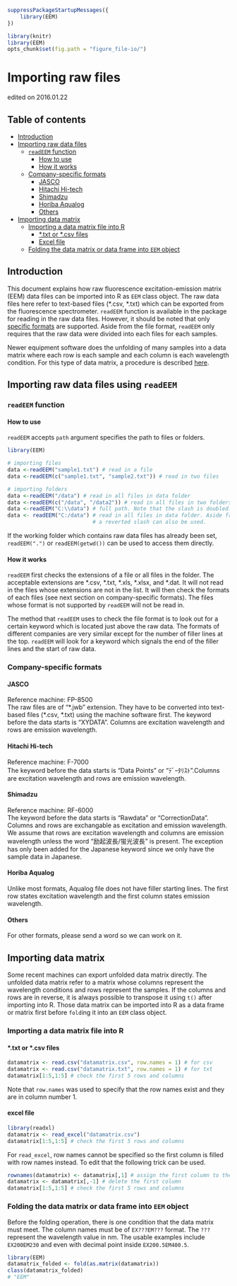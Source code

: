 <!--
%\VignetteEngine{knitr::knitr}
%\VignetteIndexEntry{Importing raw files}
\usepackage[utf8]{inputenc}
-->
```{r setup, echo=FALSE, results="hide", warning=FALSE}
suppressPackageStartupMessages({
    library(EEM)
})
```

```{r setup2, echo=FALSE, warning=FALSE}
library(knitr)
library(EEM)
opts_chunk$set(fig.path = "figure_file-io/")
```

# Importing raw files
edited on 2016.01.22

## Table of contents
- [Introduction](#intro)
- [Importing raw data files](#import)
    - [`readEEM` function](#readEEM)
        - [How to use](#howto)
        - [How it works](#howworks)
    - [Company-specific formats](#companyformat)
        - [JASCO](#JASCO)
        - [Hitachi Hi-tech](#hitachi)
        - [Shimadzu](#shimadzu)
        - [Horiba Aqualog](#horiba)
        - [Others](#others)
- [Importing data matrix](#datamatrix)
    - [Importing a data matrix file into R](#datamatrix_import)
        - [\*.txt or \*.csv files](#textfile)
        - [Excel file](#excel)
    - [Folding the data matrix or data frame into `EEM` object](#fold)

## <a name="intro"></a>Introduction
This document explains how raw fluorescence excitation-emission matrix (EEM) data files can be imported into R as `EEM` class object. The raw data files here refer to text-based files (\*.csv, \*.txt) which can be exported from the fluorescence spectrometer. `readEEM` function is available in the package for reading in the raw data files. However, it should be noted that only [specific formats](#companyformat) are supported. Aside from the file format, `readEEM` only requires that the raw data were divided into each files for each samples. 

Newer equipment software does the unfolding of many samples into a data matrix where each row is each sample and each column is each wavelength condition. For this type of data matrix, a procedure is described [here](#datamatrix). 

## <a name="import"></a>Importing raw data files using `readEEM`
### <a name="readEEM"></a>`readEEM` function
#### <a name="howto"></a>How to use
`readEEM` accepts `path` argument specifies the path to files or folders. 

```{r readEEM, eval=FALSE}
library(EEM)

# importing files
data <-readEEM("sample1.txt") # read in a file
data <-readEEM(c("sample1.txt", "sample2.txt")) # read in two files

# importing folders
data <-readEEM("/data") # read in all files in data folder
data <-readEEM(c("/data", "/data2")) # read in all files in two folders
data <-readEEM("C:\\data") # full path. Note that the slash is doubled.
data <- readEEM("C:/data") # read in all files in data folder. Aside from double slashes,
                           # a reverted slash can also be used. 
```

If the working folder which contains raw data files has already been set, 
`readEEM(".")` or `readEEM(getwd())` can be used to access them directly. 

#### <a name="howworks"></a>How it works
`readEEM` first checks the extensions of a file or all files in the folder. The acceptable extensions are \*.csv, \*.txt, \*.xls, \*.xlsx, and \*.dat. It will not read in the files whose extensions are not in the list. It will then check the formats of each files (see next section on company-specific formats). The files whose format is not supported by `readEEM` will not be read in. 

The method that `readEEM` uses to check the file format is to look out for a certain keyword which is located just above the raw data. The formats of different companies are very similar except for the number of filler lines at the top. `readEEM` will look for a keyword which signals the end of the filler lines and the start of raw data. 

### <a name="companyformat"></a>Company-specific formats

#### <a name="JASCO"></a>JASCO
Reference machine: FP-8500  
The raw files are of "\*.jwb" extension. They have to be converted into text-based files (\*.csv, \*.txt) using the machine software first.
The keyword before the data starts is "XYDATA". Columns are excitation wavelength and rows are emission wavelength.


#### <a name="hitachi"></a>Hitachi Hi-tech
Reference machine: F-7000  
The keyword before the data starts is "Data Points" or "ﾃﾞｰﾀﾘｽﾄ".Columns are excitation wavelength and rows are emission wavelength.

#### <a name="shimadzu"></a>Shimadzu
Reference machine: RF-6000  
The keyword before the data starts is "Rawdata" or "CorrectionData". Columns and rows are exchangable as excitation and emission wavelength. We assume that rows are excitation wavelength and columns are emission wavelength unless the word "励起波長/蛍光波長" is present. The exception has only been added for the Japanese keyword since we only have the sample data in Japanese.

#### <a name="horiba"></a>Horiba Aqualog
Unlike most formats, Aqualog file does not have filler starting lines. The first row states excitation wavelength and the first column states emission wavelength. 

#### <a name="others"></a>Others
For other formats, please send a word so we can work on it. 

## <a name="datamatrix"></a>Importing data matrix
Some recent machines can export unfolded data matrix directly. The unfolded data matrix refer to a matrix whose columns represent the wavelength conditions and rows represent the samples. If the columns and rows are in reverse, it is always possible to transpose it using `t()` after importing into R. Those data matrix can be imported into R as a data frame or matrix first before `fold`ing it into an `EEM` class object. 

### <a name="datamatrix_import"></a>Importing a data matrix file into R

#### <a name="textfile"></a> \*.txt or \*.csv files
```{r import, eval=FALSE}
datamatrix <- read.csv("datamatrix.csv", row.names = 1) # for csv
datamatrix <- read.csv("datamatrix.txt", row.names = 1) # for txt
datamatrix[1:5,1:5] # check the first 5 rows and columns
```
Note that `row.names` was used to specify that the row names exist and they are in column number 1.

#### <a name="excel"></a> excel file
```{r import_excel, eval=FALSE}
library(readxl)
datamatrix <- read_excel("datamatrix.csv")
datamatrix[1:5,1:5] # check the first 5 rows and columns
```

For `read_excel`, row names cannot be specified so the first column is filled with row names instead. To edit that the following trick can be used.

```{r import_excel2, eval=FALSE}
rownames(datamatrix) <- datamatrix[,1] # assign the first column to the matrix row names
datamatrix <- datamatrix[,-1] # delete the first column
datamatrix[1:5,1:5] # check the first 5 rows and columns
```

### <a name="fold"></a> Folding the data matrix or data frame into `EEM` object

Before the folding operation, there is one condition that the data matrix must meet. The column names must be of `EX???EM???` format. The `???` represent the wavelength value in nm. The usable examples include `EX200EM230` and even with decimal point inside `EX200.5EM400.5`.

```{r fold, eval=FALSE}
library(EEM)
datamatrix_folded <- fold(as.matrix(datamatrix))
class(datamatrix_folded)
# "EEM"
```

